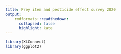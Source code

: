 ```yaml
---
title: Prey item and pesticide effect survey 2020
output:
    rmdformats::readthedown:
      collapsed: false
      highlight: kate
---
```


```r
library(XLConnect)
library(ggplot2)
```



